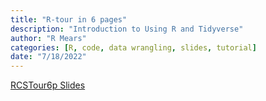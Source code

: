 ```yaml
---
title: "R-tour in 6 pages"
description: "Introduction to Using R and Tidyverse"
author: "R Mears"
categories: [R, code, data wrangling, slides, tutorial]
date: "7/18/2022"
---
```


[RCSTour6p Slides](https://csea-lab.github.io/rstudio_tidyverse/RCSTour6p.html#/r2rpm6p)